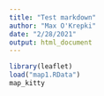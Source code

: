 ```yaml
---
title: "Test markdown"
author: "Max O'Krepki"
date: "2/28/2021"
output: html_document
---
```


```r
library(leaflet)
load("map1.RData")
map_kitty
```

